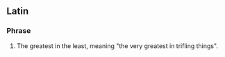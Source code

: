 ==Latin==

===Phrase===
{{infl|la|phrase|head=[[maximus]] [[in]] [[minimis]]}}

# The greatest in the least, meaning "the very greatest in trifling things".